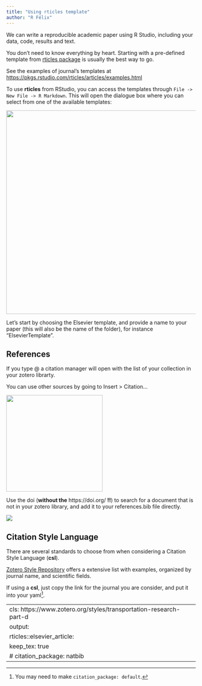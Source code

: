 ```yaml
---
title: "Using rticles template"
author: "R Félix"
---
```


We can write a reproducible academic paper using R Studio, including your data, code, results and text.

You don't need to know everything by heart.
Starting with a pre-defined template from [rticles package](https://pkgs.rstudio.com/rticles/) is usually the best way to go.

See the examples of journal's templates at <https://pkgs.rstudio.com/rticles/articles/examples.html>

To use **rticles** from RStudio, you can access the templates through `File -> New File -> R Markdown`.
This will open the dialogue box where you can select from one of the available templates:

![](images/clipboard-50621533.png){fig-align="center" width="540"}

Let's start by choosing the Elsevier template, and provide a name to your paper (this will also be the name of the folder), for instance "ElsevierTemplate".

## References

If you type @ a citation manager will open with the list of your collection in your zotero librarty.

You can use other sources by going to Insert \> Citation...

![](images/clipboard-3996799566.png){fig-align="center" width="256"}

Use the doi (**without the** https://doi.org/ **!!**) to search for a document that is not in your zotero library, and add it to your references.bib file directly.

![](images/clipboard-375686282.png)

## Citation Style Language

There are several standards to choose from when considering a Citation Style Language (**csl**).

[Zotero Style Repository](https://www.zotero.org/styles) offers a extensive list with examples, organized by journal name, and scientific fields.

If using a **csl**, just copy the link for the journal you are consider, and put it into your yaml[^startup-1].

[^startup-1]: You may need to make `citation_package: default`.

---
cls: https://www.zotero.org/styles/transportation-research-part-d
output: 
  rticles::elsevier_article:
    keep_tex: true
    # citation_package: natbib
---
